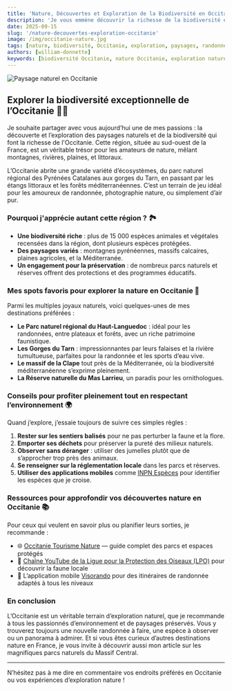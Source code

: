 ```yaml
---
title: 'Nature, Découvertes et Exploration de la Biodiversité en Occitanie'
description: 'Je vous emmène découvrir la richesse de la biodiversité et des paysages naturels fascinants de la région Occitanie, un véritable écrin de nature au cœur du sud de la France.'
date: 2025-09-15
slug: '/nature-decouvertes-exploration-occitanie'
image: /img/occitanie-nature.jpg
tags: [nature, biodiversité, Occitanie, exploration, paysages, randonnée, environnement]
authors: [william-donnette]
keywords: [biodiversité Occitanie, nature Occitanie, exploration nature, paysages naturels, randonnée Occitanie, environnement]
---
```



![Paysage naturel en Occitanie](/img/occitanie-nature.jpg 'Exploration de la biodiversité en Occitanie')

<HorizontalDisplay />

<!--truncate-->

## Explorer la biodiversité exceptionnelle de l’Occitanie 🌿🌄

Je souhaite partager avec vous aujourd’hui une de mes passions : la découverte et l’exploration des paysages naturels et de la biodiversité qui font la richesse de l'Occitanie. Cette région, située au sud-ouest de la France, est un véritable trésor pour les amateurs de nature, mêlant montagnes, rivières, plaines, et littoraux.

L’Occitanie abrite une grande variété d’écosystèmes, du parc naturel régional des Pyrénées Catalanes aux gorges du Tarn, en passant par les étangs littoraux et les forêts méditerranéennes. C’est un terrain de jeu idéal pour les amoureux de randonnée, photographie nature, ou simplement d’air pur.

### Pourquoi j'apprécie autant cette région ? 🏞️

- **Une biodiversité riche** : plus de 15 000 espèces animales et végétales recensées dans la région, dont plusieurs espèces protégées.
- **Des paysages variés** : montagnes pyrénéennes, massifs calcaires, plaines agricoles, et la Méditerranée.
- **Un engagement pour la préservation** : de nombreux parcs naturels et réserves offrent des protections et des programmes éducatifs.

<ArialInArticle />

### Mes spots favoris pour explorer la nature en Occitanie 🌲

Parmi les multiples joyaux naturels, voici quelques-unes de mes destinations préférées :

- **Le Parc naturel régional du Haut-Languedoc** : idéal pour les randonnées, entre plateaux et forêts, avec un riche patrimoine faunistique.
- **Les Gorges du Tarn** : impressionnantes par leurs falaises et la rivière tumultueuse, parfaites pour la randonnée et les sports d’eau vive.
- **Le massif de la Clape** tout près de la Méditerranée, où la biodiversité méditerranéenne s’exprime pleinement.
- **La Réserve naturelle du Mas Larrieu**, un paradis pour les ornithologues.

### Conseils pour profiter pleinement tout en respectant l’environnement 🌍

Quand j’explore, j’essaie toujours de suivre ces simples règles :

1. **Rester sur les sentiers balisés** pour ne pas perturber la faune et la flore.
2. **Emporter ses déchets** pour préserver la pureté des milieux naturels.
3. **Observer sans déranger** : utiliser des jumelles plutôt que de s’approcher trop près des animaux.
4. **Se renseigner sur la réglementation locale** dans les parcs et réserves.
5. **Utiliser des applications mobiles** comme [INPN Espèces](https://inpn.mnhn.fr/especes) pour identifier les espèces que je croise.

<ArialMultiplex />

### Ressources pour approfondir vos découvertes nature en Occitanie 📚

Pour ceux qui veulent en savoir plus ou planifier leurs sorties, je recommande :

- 🌐 [Occitanie Tourisme Nature](https://www.tourisme-occitanie.com/nature) — guide complet des parcs et espaces protégés
- 🎥 [Chaîne YouTube de la Ligue pour la Protection des Oiseaux (LPO)](https://www.youtube.com/user/lpolpo) pour découvrir la faune locale
- 📱 L’application mobile [Visorando](https://www.visorando.com/) pour des itinéraires de randonnée adaptés à tous les niveaux

<HorizontalDisplay />

### En conclusion

L’Occitanie est un véritable terrain d’exploration naturel, que je recommande à tous les passionnés d’environnement et de paysages préservés. Vous y trouverez toujours une nouvelle randonnée à faire, une espèce à observer ou un panorama à admirer. Et si vous êtes curieux d’autres destinations nature en France, je vous invite à découvrir aussi mon article sur les magnifiques parcs naturels du Massif Central.

---

N’hésitez pas à me dire en commentaire vos endroits préférés en Occitanie ou vos expériences d’exploration nature !


